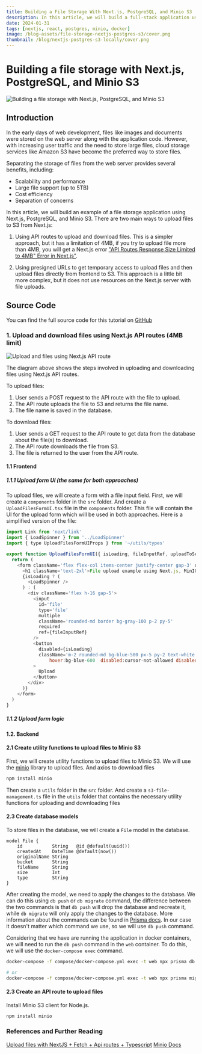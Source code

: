 ```yaml
---
title: Building a File Storage With Next.js, PostgreSQL, and Minio S3
description: In this article, we will build a full-stack application using Next.js, PostgreSQL, and Minio S3.
date: 2024-01-31
tags: [nextjs, react, postgres, minio, docker]
image: /blog-assets/file-storage-nextjs-postgres-s3/cover.png
thumbnail: /blog/nextjs-postgres-s3-locally/cover.png
---
```


# Building a file storage with Next.js, PostgreSQL, and Minio S3

![Building a file storage with Next.js, PostgreSQL, and Minio S3](/blog-assets/file-storage-nextjs-postgres-s3/cover.png)

## Introduction

In the early days of web development, files like images and documents were stored on the web server along with the application code. However, with increasing user traffic and the need to store large files, cloud storage services like Amazon S3 have become the preferred way to store files.

Separating the storage of files from the web server provides several benefits, including:

- Scalability and performance
- Large file support (up to 5TB)
- Cost efficiency
- Separation of concerns

In this article, we will build an example of a file storage application using Next.js, PostgreSQL, and Minio S3. There are two main ways to upload files to S3 from Next.js:

1. Using API routes to upload and download files.
   This is a simpler approach, but it has a limitation of 4MB, if you try to upload file more than 4MB, you will get a Next.js error ["API Routes Response Size Limited to 4MB" Error in Next.js"](https://nextjs.org/docs/messages/api-routes-response-size-limit).

1. Using presigned URLs to get temporary access to upload files and then upload files directly from frontend to S3.
   This approach is a little bit more complex, but it does not use resources on the Next.js server with file uploads.

## Source Code

You can find the full source code for this tutorial on [GitHub](https://github.com/aleksandr-efimenko/local-nextjs-postgres-s3)

### 1. Upload and download files using Next.js API routes (4MB limit)

![Upload and files using Next.js API route](/blog-assets/file-storage-nextjs-postgres-s3/API-route-upload-diagram.png)

The diagram above shows the steps involved in uploading and downloading files using Next.js API routes.

To upload files:

1. User sends a POST request to the API route with the file to upload.
2. The API route uploads the file to S3 and returns the file name.
3. The file name is saved in the database.

To download files:

1. User sends a GET request to the API route to get data from the database about the file(s) to download.
2. The API route downloads the file from S3.
3. The file is returned to the user from the API route.

#### 1.1 Frontend

##### 1.1.1 Upload form UI (the same for both approaches)

To upload files, we will create a form with a file input field. First, we will create a `components` folder in the `src` folder. And create a `UploadFilesFormUI.tsx` file in the `components` folder. This file will contain the UI for the upload form which will be used in both approaches. Here is a simplified version of the file:

```js filename="src/components/UploadFilesFormUI.tsx" copy
import Link from 'next/link'
import { LoadSpinner } from '../LoadSpinner'
import { type UploadFilesFormUIProps } from '~/utils/types'

export function UploadFilesFormUI({ isLoading, fileInputRef, uploadToServer, maxFileSize }: UploadFilesFormUIProps) {
  return (
    <form className='flex flex-col items-center justify-center gap-3' onSubmit={uploadToServer}>
      <h1 className='text-2xl'>File upload example using Next.js, MinIO S3, Prisma and PostgreSQL</h1>
      {isLoading ? (
        <LoadSpinner />
      ) : (
        <div className='flex h-16 gap-5'>
          <input
            id='file'
            type='file'
            multiple
            className='rounded-md border bg-gray-100 p-2 py-5'
            required
            ref={fileInputRef}
          />
          <button
            disabled={isLoading}
            className='m-2 rounded-md bg-blue-500 px-5 py-2 text-white
                hover:bg-blue-600  disabled:cursor-not-allowed disabled:bg-gray-400'
          >
            Upload
          </button>
        </div>
      )}
    </form>
  )
}
```

##### 1.1.2 Upload form logic

#### 1.2. Backend

#### 2.1 Create utility functions to upload files to Minio S3

First, we will create utility functions to upload files to Minio S3. We will use the [minio](https://www.npmjs.com/package/minio) library to upload files. And axios to download files

```bash
npm install minio
```

Then create a `utils` folder in the `src` folder. And create a `s3-file-management.ts` file in the `utils` folder that contains the necessary utility functions for uploading and downloading files

#### 2.3 Create database models

To store files in the database, we will create a `File` model in the database.

```prisma
model File {
    id           String   @id @default(uuid())
    createdAt    DateTime @default(now())
    originalName String
    bucket       String
    fileName     String
    size         Int
    type         String
}
```

After creating the model, we need to apply the changes to the database. We can do this using `db push` or `db migrate` command, the difference between the two commands is that `db push` will drop the database and recreate it, while `db migrate` will only apply the changes to the database. More information about the commands can be found in [Prisma docs](https://www.prisma.io/docs/orm/prisma-migrate/workflows/prototyping-your-schema#choosing-db-push-or-prisma-migrate). In our case it doesn't matter which command we use, so we will use `db push` command.

Considering that we have are running the application in docker containers, we will need to run the `db push` command in the `web` container. To do this, we will use the `docker-compose exec` command.

```bash
docker-compose -f compose/docker-compose.yml exec -t web npx prisma db push

# or
docker-compose -f compose/docker-compose.yml exec -t web npx prisma migrate dev --name init
```

#### 2.3 Create an API route to upload files

Install Minio S3 client for Node.js.

```bash
npm install minio
```

### References and Further Reading

[Upload files with NextJS + Fetch + Api routes + Typescript](https://devpress.csdn.net/react/62eb6bd020df032da732b2ea.html)
[Minio Docs](https://docs.min.io/docs/javascript-client-api-reference.html)
